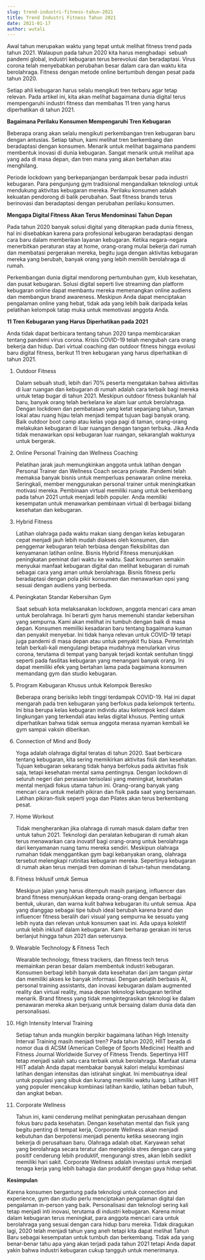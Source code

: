 ```yaml
---
slug: trend-industri-fitness-tahun-2021
title: Trend Industri Fitness Tahun 2021
date: 2021-01-17
author: wutali
---
```

Awal tahun merupakan waktu yang tepat untuk melihat fitness trend pada tahun 2021. Walaupun pada tahun 2020 kita harus menghadapi  sebuah pandemi global, industri kebugaran terus berevolusi dan beradaptasi. Virus corona telah menyebabkan perubahan besar dalam cara dan waktu kita berolahraga. Fitness dengan metode online bertumbuh dengan pesat pada tahun 2020.

Setiap ahli kebugaran harus selalu mengikuti tren terbaru agar tetap relevan. Pada artikel ini, kita akan melihat bagaimana dunia digital terus mempengaruhi industri fitness dan membahas 11 tren yang harus diperhatikan di tahun 2021.

**Bagaimana Perilaku Konsumen Mempengaruhi Tren Kebugaran**

Beberapa orang akan selalu mengikuti perkembangan tren kebugaran baru dengan antusias. Setiap tahun, kami melihat tren berkembang dan beradaptasi dengan konsumen. Menarik untuk melihat bagaimana pandemi membentuk inovasi di dunia kebugaran. Sangat menarik untuk melihat apa yang ada di masa depan, dan tren mana yang akan bertahan atau menghilang.

Periode lockdown yang berkepanjangan berdampak besar pada industri kebugaran. Para pengunjung gym tradisional mengandalkan teknologi untuk mendukung aktivitas kebugaran mereka. Perilaku konsumen adalah kekuatan pendorong di balik perubahan. Saat fitness brands terus berinovasi dan beradaptasi dengan perubahan perilaku konsumen.

**Mengapa Digital Fitness Akan Terus Mendominasi Tahun Depan**

Pada tahun 2020 banyak solusi digital yang diterapkan pada dunia fitness, hal ini disebabkan karena para profesional kebugaran beradaptasi dengan cara baru dalam memberikan layanan kebugaran. Ketika negara-negara menerbitkan peraturan stay at home, orang-orang mulai bekerja dari rumah dan membatasi pergerakan mereka, begitu juga dengan aktivitas kebugaran mereka yang berubah, banyak orang yang lebih memilih berolahraga di rumah.

Perkembangan dunia digital mendorong pertumbuhan gym, klub kesehatan, dan pusat kebugaran. Solusi digital seperti live streaming dan platform kebugaran online dapat membantu mereka memenangkan online audiens dan membangun brand awareness. Meskipun Anda dapat menciptakan pengalaman online yang hebat, tidak ada yang lebih baik daripada kelas pelatihan kelompok tatap muka untuk memotivasi anggota Anda.

**11 Tren Kebugaran yang Harus Diperhatikan pada 2021**

Anda tidak dapat berbicara tentang tahun 2020 tanpa membicarakan tentang pandemi virus corona. Krisis COVID-19 telah mengubah cara orang bekerja dan hidup. Dari virtual coaching dan outdoor fitness hingga evolusi baru digital fitness, berikut 11 tren kebugaran yang harus diperhatikan di tahun 2021.

1. Outdoor Fitness

   Dalam sebuah studi, lebih dari 70% peserta mengatakan bahwa aktivitas di luar ruangan dan kebugaran di rumah adalah cara terbaik bagi mereka untuk tetap bugar di tahun 2021. Meskipun outdoor fitness bukanlah hal baru, banyak orang telah berkelana ke alam luar untuk berolahraga. Dengan lockdown dan pembatasan yang ketat sepanjang tahun, taman lokal atau ruang hijau telah menjadi tempat tujuan bagi banyak orang. Baik outdoor boot camp atau kelas yoga pagi di taman, orang-orang melakukan kebugaran di luar ruangan dengan tangan terbuka. Jika Anda tidak menawarkan opsi kebugaran luar ruangan, sekaranglah waktunya untuk bergerak.
2. Online Personal Training dan Wellness Coaching

   Pelatihan jarak jauh memungkinkan anggota untuk latihan dengan Personal Trainer dan Wellness Coach secara private. Pandemi telah memaksa banyak bisnis untuk memperluas penawaran online mereka. Seringkali, member menggunakan personal trainer untuk meningkatkan motivasi mereka. Pembinaan virtual memiliki ruang untuk berkembang pada tahun 2021 untuk menjadi lebih populer. Anda memiliki kesempatan untuk menawarkan pembinaan virtual di berbagai bidang kesehatan dan kebugaran.
3. Hybrid Fitness

   Latihan olahraga pada waktu makan siang dengan kelas kebugaran cepat menjadi jauh lebih mudah diakses oleh konsumen, dan penggemar kebugaran telah terbiasa dengan fleksibilitas dan kenyamanan latihan online. Bisnis Hybrid Fitness menunjukkan peningkatan peminat dari waktu ke waktu. Saat konsumen semakin menyukai manfaat kebugaran digital dan melihat kebugaran di rumah sebagai cara yang aman untuk berolahraga. Bisnis fitness perlu beradaptasi dengan pola pikir konsumen dan menawarkan opsi yang sesuai dengan audiens yang berbeda.
4. Peningkatan Standar Kebersihan Gym

   Saat sebuah kota melaksanakan lockdown, anggota mencari cara aman untuk berolahraga. Ini berarti gym harus memenuhi standar kebersihan yang sempurna. Kami akan melihat ini tumbuh dengan baik di masa depan. Konsumen memiliki kesadaran baru tentang bagaimana kuman dan penyakit menyebar. Ini tidak hanya relevan untuk COVID-19 tetapi juga pandemi di masa depan atau untuk penyakit flu biasa. Pemerintah telah berkali-kali mengulangi betapa mudahnya menularkan virus corona, terutama di tempat yang banyak terjadi kontak sentuhan tinggi seperti pada fasilitas kebugaran yang menangani banyak orang. Ini dapat memiliki efek yang bertahan lama pada bagaimana konsumen memandang gym dan studio kebugaran.
5. Program Kebugaran Khusus untuk Kelompok Beresiko

   Beberapa orang berisiko lebih tinggi terdampak COVID-19. Hal ini dapat mengarah pada tren kebugaran yang berfokus pada kelompok tertentu. Ini bisa berupa kelas kebugaran individu atau kelompok kecil dalam lingkungan yang terkendali atau kelas digital khusus. Penting untuk diperhatikan bahwa tidak semua anggota merasa nyaman kembali ke gym sampai vaksin diberikan.
6. Connection of Mind and Body

   Yoga adalah olahraga digital teratas di tahun 2020. Saat berbicara tentang kebugaran, kita sering memikirkan aktivitas fisik dan kesehatan. Tujuan kebugaran sekarang tidak hanya berfokus pada aktivitas fisik saja, tetapi kesehatan mental sama pentingnya. Dengan lockdown di seluruh negeri dan perasaan terisolasi yang meningkat, kesehatan mental menjadi fokus utama tahun ini. Orang-orang banyak yang mencari cara untuk melatih pikiran dan fisik pada saat yang bersamaan. Latihan pikiran-fisik seperti yoga dan Pilates akan terus berkembang pesat.
7. Home Workout

   Tidak mengherankan jika olahraga di rumah masuk dalam daftar tren untuk tahun 2021. Teknologi dan peralatan kebugaran di rumah akan terus menawarkan cara inovatif bagi orang-orang untuk berolahraga dari kenyamanan ruang tamu mereka sendiri. Meskipun olahraga rumahan tidak menggantikan gym bagi kebanyakan orang, olahraga tersebut melengkapi rutinitas kebugaran mereka. Sepertinya kebugaran di rumah akan terus menjadi tren dominan di tahun-tahun mendatang.
8. Fitness Inklusif untuk Semua

   Meskipun jalan yang harus ditempuh masih panjang, influencer dan brand fitness menunjukkan kepada orang-orang dengan berbagai bentuk, ukuran, dan warna kulit bahwa kebugaran itu untuk semua. Apa yang dianggap sebagai tipe tubuh ideal berubah karena brand dan influencer fitness beralih dari visual yang sempurna ke sesuatu yang lebih nyata dan relevan untuk konsumen saat ini. Ada upaya kolektif untuk lebih inklusif dalam kebugaran. Kami berharap gerakan ini terus berlanjut hingga tahun 2021 dan seterusnya.
9. Wearable Technology & Fitness Tech

   Wearable technology, fitness trackers, dan fitness tech terus memainkan peran besar dalam membentuk industri kebugaran. Konsumen berbagi lebih banyak data kesehatan dari jam tangan pintar dan memiliki akses ke banyak informasi. Dengan pelatih berbasis AI, personal training assistants, dan inovasi kebugaran dalam augmented reality dan virtual reality, masa depan teknologi kebugaran terlihat menarik. Brand fitness yang tidak mengintegrasikan teknologi ke dalam penawaran mereka akan berjuang untuk bersaing dalam dunia data dan personalisasi.
10. High Intensity Interval Training

    Setiap tahun anda mungkin berpikir bagaimana latihan High Intensity Interval Training masih menjadi tren? Pada tahun 2020, HIIT berada di nomor dua di ACSM (American College of Sports Medicine) Health and Fitness Journal Worldwide Survey of Fitness Trends. Sepertinya HIIT tetap menjadi salah satu cara terbaik untuk berolahraga. Manfaat utama HIIT adalah Anda dapat membakar banyak kalori melalui kombinasi latihan dengan intensitas dan istirahat singkat. Ini membuatnya ideal untuk populasi yang sibuk dan kurang memiliki waktu luang. Latihan HIIT yang populer mencakup kombinasi latihan kardio, latihan beban tubuh, dan angkat beban.
11. Corporate Wellness

    Tahun ini, kami cenderung melihat peningkatan perusahaan dengan fokus baru pada kesehatan. Dengan kesehatan mental dan fisik yang begitu penting di tempat kerja, Corporate Wellness akan menjadi kebutuhan dan berpotensi menjadi penentu ketika seseorang ingin bekerja di perusahaan baru. Olahraga adalah obat. Karyawan sehat yang berolahraga secara teratur dan mengelola stres dengan cara yang positif cenderung lebih produktif, mengurangi stres, akan lebih sedikit memiliki hari sakit. Corporate Wellness adalah investasi untuk menjadi tenaga kerja yang lebih bahagia dan produktif dengan gaya hidup sehat.

**Kesimpulan**

Karena konsumen bergantung pada teknologi untuk connection and experience, gym dan studio perlu menciptakan pengalaman digital dan pengalaman in-person yang baik. Personalisasi dan teknologi sering kali tetap menjadi inti inovasi, terutama di industri kebugaran. Karena minat dalam kebugaran terus meningkat, para anggota mencari cara untuk berolahraga yang sesuai dengan cara hidup baru mereka. Tidak diragukan lagi, 2020 telah menjadi tahun yang aneh tetapi kita dapat melihat Tahun Baru sebagai kesempatan untuk tumbuh dan berkembang. Tidak ada yang benar-benar tahu apa yang akan terjadi pada tahun 2021 tetapi Anda dapat yakin bahwa industri kebugaran cukup tangguh untuk menerimanya.